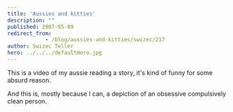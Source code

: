 ```yaml
---
title: 'Aussies and kitties'
description: ""
published: 2007-05-09
redirect_from: 
            - /blog/aussies-and-kitties/swizec/217
author: Swizec Teller
hero: ../../../defaultHero.jpg
---
```

This is a video of my aussie reading a story, it's kind of funny for some absurd reason.

And this is, mostly because I can, a depiction of an obsessive compulsively clean person.